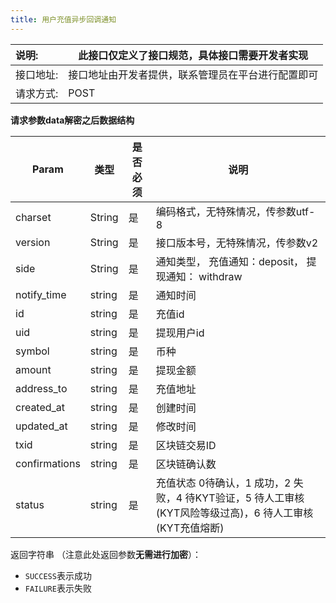 ---
title: 用户充值异步回调通知
---

| 说明:     | 此接口仅定义了接口规范，具体接口需要开发者实现     |
| :-------- | -------------------------------------------------- |
| 接口地址: | 接口地址由开发者提供，联系管理员在平台进行配置即可 |
| 请求方式: | POST                                               |



**请求参数data解密之后数据结构**

| Param         | 类型   | 是否必须 | 说明                                                         |
| ------------- | ------ | -------- | ------------------------------------------------------------ |
| charset       | String | 是       | 编码格式，无特殊情况，传参数utf-8                            |
| version       | String | 是       | 接口版本号，无特殊情况，传参数v2                             |
| side          | String | 是       | 通知类型， 充值通知：deposit， 提现通知： withdraw           |
| notify_time   | string | 是       | 通知时间                                                     |
| id            | string | 是       | 充值id                                                       |
| uid           | string | 是       | 提现用户id                                                   |
| symbol        | string | 是       | 币种                                                         |
| amount        | string | 是       | 提现金额                                                     |
| address_to    | string | 是       | 充值地址                                                     |
| created_at    | string | 是       | 创建时间                                                     |
| updated_at    | string | 是       | 修改时间                                                     |
| txid          | string | 是       | 区块链交易ID                                                 |
| confirmations | string | 是       | 区块链确认数                                                 |
| status        | string | 是       | 充值状态 0待确认，1 成功，2 失败，4 待KYT验证，5 待人工审核(KYT风险等级过高)，6 待人工审核(KYT充值熔断) |


返回字符串 （注意此处返回参数**无需进行加密**）：
* `SUCCESS`表示成功
* `FAILURE`表示失败